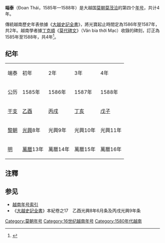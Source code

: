 {{Eranamebox|年号=端泰
|起讫时间= 1585年—1588年
|政权= [[莫朝|莫朝]]
|帝王= [[莫茂洽|莫茂洽]]
|历时= 4年
|timeline=
|说明=
}}
'''端泰'''（Đoan Thái，1585年—1588年）是大越国[[莫朝|莫朝]][[莫茂洽|莫茂洽]]的第四个[[年号|年号]]，共计4年。

傳統越南歷史年表依據《[[大越史記全書|大越史記全書]]》，將光寶起止時間定為1586年至1587年，共2年。越南學者據[[丁克順|丁克順]]《[[莫代碑文|莫代碑文]]》（Văn bia thời Mạc）收錄的碑刻，訂正為1585年至1588年，共4年<ref>{{Cite web |url = http://www.hids.hochiminhcity.gov.vn/c/document_library/get_file?uuid=43563d31-8409-44dc-b53a-5ef818096f3c&groupId=13025 |title = Xây dựng các niên biểu lịch sử của Việt Nam |author = Lê Thành Lân |date = 2008 |publisher =  |language = vi |accessdate = 2018-07-18 |archive-url = https://web.archive.org/web/20180718180015/http://www.hids.hochiminhcity.gov.vn/c/document_library/get_file?uuid=43563d31-8409-44dc-b53a-5ef818096f3c&groupId=13025 |archive-date = 2018-07-18 |dead-url = yes }}</ref>。
==纪年==

{| class="wikitable" style="text-align:center"
|- style="font-weight:bold"
|端泰||初年||2年||3年||4年
|- 
|公历||1585年||1586年||1587年||1588年
|- 
|[[干支|干支]]||[[乙酉|乙酉]]||[[丙戌|丙戌]]||[[丁亥|丁亥]]||[[戊子|戊子]] 
|-
|[[黎朝|黎朝]]||[[光興_(越南)|光興]]8年||光興9年||光興10年||光興11年
|-
|[[明|明]]||[[萬曆|萬曆]]13年||萬曆14年||萬曆15年||萬曆16年
|}

==注釋==
{{reflist}}

==参见==
*[[越南年号索引|越南年号索引]]
*《[[大越史記全書|大越史記全書]]》本紀卷之17　乙酉光興8年6月条及丙戌光興9年条

{{年号|[[延成|延成]]|[[越南年号索引|越南莫朝年号]]|[[興治|興治]]}}
{{越南年號}}
[[Category:莫朝年号|Category:莫朝年号]]
[[Category:16世纪越南年号|Category:16世纪越南年号]]
[[Category:1580年代越南|Category:1580年代越南]]